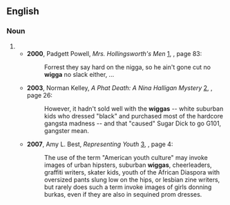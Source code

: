 ==English==

===Noun===
{{en-noun|s|wiggaz}}

# {{alternative spelling of|en|wigger}}
#* '''2000''', Padgett Powell, ''Mrs. Hollingsworth's Men'' [http://books.google.com/books?id=mD23v4ndQr8C], {{ISBN|0618071687}}, page 83:
#*: Forrest they say hard on the nigga, so he ain't gone cut no '''wigga''' no slack either, ...
#* '''2003''', Norman Kelley, ''A Phat Death: A Nina Halligan Mystery'' [http://books.google.com/books?id=mc09avXt4fsC], {{ISBN|1888451483}}, page 26:
#*: However, it hadn't sold well with the '''wiggas''' -- white suburban kids who dressed "black" and purchased most of the hardcore gangsta madness -- and that "caused" Sugar Dick to go G101, gangster mean.
#* '''2007''', Amy L. Best, ''Representing Youth'' [http://books.google.com/books?id=1bdaFlG-S84C], {{ISBN|0814799531}}, page 4:
#*: The use of the term "American youth culture" may invoke images of urban hipsters, suburban '''wiggas''', cheerleaders, graffiti writers, skater kids, youth of the African Diaspora with oversized pants slung low on the hips, or lesbian zine writers, but rarely does such a term invoke images of girls donning burkas, even if they are also in sequined prom dresses.